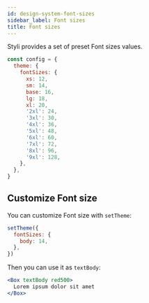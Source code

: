 ```yaml
---
id: design-system-font-sizes
sidebar_label: Font sizes
title: Font sizes
---
```


Styli provides a set of preset Font sizes values.

```jsx
const config = {
  theme: {
    fontSizes: {
      xs: 12,
      sm: 14,
      base: 16,
      lg: 18,
      xl: 20,
      '2xl': 24,
      '3xl': 30,
      '4xl': 36,
      '5xl': 48,
      '6xl': 60,
      '7xl': 72,
      '8xl': 96,
      '9xl': 128,
    },
  },
}
```

## Customize Font size

You can customize Font size with `setTheme`:

```jsx
setTheme({
  fontSizes: {
    body: 14,
  },
})
```

Then you can use it as `textBody`:

```jsx live
<Box textBody red500>
  Lorem ipsum dolor sit amet
</Box>
```
